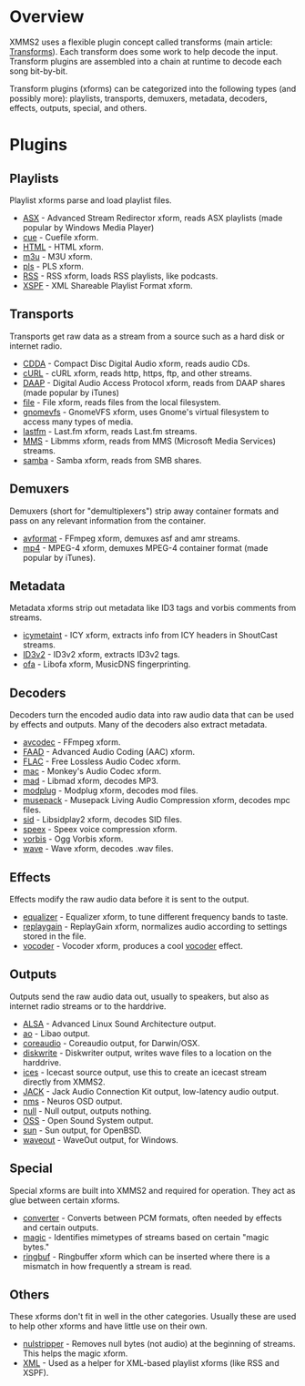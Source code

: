 = Overview =
XMMS2 uses a flexible plugin concept called transforms (main article: [[Transforms]]). Each transform does some work to help decode the input. Transform plugins are assembled into a chain at runtime to decode each song bit-by-bit.

Transform plugins (xforms) can be categorized into the following types (and possibly more): playlists, transports, demuxers, metadata, decoders, effects, outputs, special, and others.

= Plugins =
== Playlists ==
Playlist xforms parse and load playlist files.

* [[Component:ASX|ASX]] - Advanced Stream Redirector xform, reads ASX playlists (made popular by Windows Media Player)
* [[Component:cue|cue]] - Cuefile xform.
* [[Component:HTML|HTML]] - HTML xform.
* [[Component:m3u|m3u]] - M3U xform.
* [[Component:pls|pls]] - PLS xform.
* [[Component:RSS|RSS]] - RSS xform, loads RSS playlists, like podcasts.
* [[Component:XSPF|XSPF]] - XML Shareable Playlist Format xform.

== Transports ==
Transports get raw data as a stream from a source such as a hard disk or internet radio.

* [[Component:CDDA|CDDA]] - Compact Disc Digital Audio xform, reads audio CDs.
* [[Component:cURL|cURL]] - cURL xform, reads http, https, ftp, and other streams.
* [[Component:DAAP|DAAP]] - Digital Audio Access Protocol xform, reads from DAAP shares (made popular by iTunes)
* [[Component:file|file]] - File xform, reads files from the local filesystem.
* [[Component:gnomevfs|gnomevfs]] - GnomeVFS xform, uses Gnome's virtual filesystem to access many types of media.
* [[Component:lastfm|lastfm]] - Last.fm xform, reads Last.fm streams.
* [[Component:MMS|MMS]] - Libmms xform, reads from MMS (Microsoft Media Services) streams.
* [[Component:samba|samba]] - Samba xform, reads from SMB shares.

== Demuxers ==
Demuxers (short for "demultiplexers") strip away container formats and pass on any relevant information from the container.

* [[Component:avformat|avformat]] - FFmpeg xform, demuxes asf and amr streams.
* [[Component:mp4|mp4]] - MPEG-4 xform, demuxes MPEG-4 container format (made popular by iTunes).

== Metadata ==
Metadata xforms strip out metadata like ID3 tags and vorbis comments from streams.

* [[Component:icymetaint|icymetaint]] - ICY xform, extracts info from ICY headers in ShoutCast streams.
* [[Component:ID3v2|ID3v2]] - ID3v2 xform, extracts ID3v2 tags.
* [[Component:ofa|ofa]] - Libofa xform, MusicDNS fingerprinting.

== Decoders ==
Decoders turn the encoded audio data into raw audio data that can be used by effects and outputs. Many of the decoders also extract metadata.

* [[Component:avcodec|avcodec]] - FFmpeg xform.
* [[Component:FAAD|FAAD]] - Advanced Audio Coding (AAC) xform.
* [[Component:FLAC|FLAC]] - Free Lossless Audio Codec xform.
* [[Component:mac|mac]] - Monkey's Audio Codec xform.
* [[Component:mad|mad]] - Libmad xform, decodes MP3.
* [[Component:modplug|modplug]] - Modplug xform, decodes mod files.
* [[Component:musepack|musepack]] - Musepack Living Audio Compression xform, decodes mpc files.
* [[Component:sid|sid]] - Libsidplay2 xform, decodes SID files.
* [[Component:speex|speex]] - Speex voice compression xform.
* [[Component:vorbis|vorbis]] - Ogg Vorbis xform.
* [[Component:wave|wave]] - Wave xform, decodes .wav files.

== Effects ==
Effects modify the raw audio data before it is sent to the output.

* [[Component:equalizer|equalizer]] - Equalizer xform, to tune different frequency bands to taste.
* [[Component:replaygain|replaygain]] - ReplayGain xform, normalizes audio according to settings stored in the file.
* [[Component:vocoder|vocoder]] - Vocoder xform, produces a cool [[Wikipedia:Vocoder|vocoder]] effect.

== Outputs ==
Outputs send the raw audio data out, usually to speakers, but also as internet radio streams or to the harddrive.

* [[Component:ALSA|ALSA]] - Advanced Linux Sound Architecture output.
* [[Component:ao|ao]] - Libao output.
* [[Component:coreaudio|coreaudio]] - Coreaudio output, for Darwin/OSX.
* [[Component:diskwrite|diskwrite]] - Diskwriter output, writes wave files to a location on the harddrive.
* [[Component:ices|ices]] - Icecast source output, use this to create an icecast stream directly from XMMS2.
* [[Component:Jack|JACK]] - Jack Audio Connection Kit output, low-latency audio output.
* [[Component:nms|nms]] - Neuros OSD output.
* [[Component:null|null]] - Null output, outputs nothing.
* [[Component:OSS|OSS]] - Open Sound System output.
* [[Component:sun|sun]] - Sun output, for OpenBSD.
* [[Component:waveout|waveout]] - WaveOut output, for Windows.

== Special ==
Special xforms are built into XMMS2 and required for operation. They act as glue between certain xforms.

* [[Component:converter|converter]] - Converts between PCM formats, often needed by effects and certain outputs.
* [[Component:magic|magic]] - Identifies mimetypes of streams based on certain "magic bytes."
* [[Component:ringbuf|ringbuf]] - Ringbuffer xform which can be inserted where there is a mismatch in how frequently a stream is read.

== Others ==
These xforms don't fit in well in the other categories. Usually these are used to help other xforms and have little use on their own.

* [[Component:nulstripper|nulstripper]] - Removes null bytes (not audio) at the beginning of streams. This helps the magic xform.
* [[Component:XML|XML]] - Used as a helper for XML-based playlist xforms (like RSS and XSPF).
